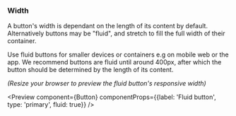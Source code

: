 
### Width

A button's width is dependant on the length of its content by default. Alternatively buttons may be "fluid", and stretch to fill the full width of their container.

Use fluid buttons for smaller devices or containers e.g on mobile web or the app. We recommend buttons are fluid until around 400px, after which the button should be determined by the length of its content.

_(Resize your browser to preview the fluid button's responsive width)_

<Preview
	component={Button}
	componentProps={{label: 'Fluid button', type: 'primary', fluid: true}}
/>
